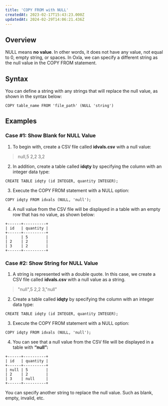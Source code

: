 ```yaml
---
title: 'COPY FROM with NULL'
createdAt: 2023-02-17T15:43:23.000Z
updatedAt: 2024-02-29T14:06:21.436Z
---
```


## **Overview**

NULL means **no value**. In other words, it does not have any value, not equal to 0, empty string, or spaces. In Oxla, we can specify a different string as the null value in the COPY FROM statement.

## **Syntax**

You can define a string with any strings that will replace the null value, as shown in the syntax below:

```pgsql
COPY table_name FROM 'file_path' (NULL 'string')
```

## **Examples**

### **Case #1: Show Blank for NULL Value**

1. To begin with, create a CSV file called **idvals.csv** with a null value:

> null,5
> 2,2
> 3,2

2. In addition, create a table called **idqty** by specifying the column with an integer data type:

```pgsql
CREATE TABLE idqty (id INTEGER, quantity INTEGER);
```

3. Execute the COPY FROM statement with a NULL option:

```pgsql
COPY idqty FROM idvals (NULL, 'null');
```

4. A null value from the CSV file will be displayed in a table with an empty row that has no value, as shown below:

```pgsql
+------+----------+
| id   | quantity | 
+------+----------+
|      | 5        |
| 2    | 2        |
| 3    | 2        |
+------+----------+
```

### **Case #2: Show String for NULL Value**

1. A string is represented with a double quote. In this case, we create a CSV file called **idvals.csv** with a null value as a string.

> "null",5
> 2,2
> 3,"null"

2. Create a table called **idqty** by specifying the column with an integer data type:

```pgsql
CREATE TABLE idqty (id INTEGER, quantity INTEGER);
```

3. Execute the COPY FROM statement with a NULL option:

```pgsql
COPY idqty FROM idvals (NULL, 'null');
```

4. You can see that a null value from the CSV file will be displayed in a table with **“null”:**

```pgsql
+------+----------+
| id   | quantity | 
+------+----------+
| null | 5        |
| 2    | 2        |
| 3    | null     |
+------+----------+
```

<Info>You can specify another string to replace the null value. Such as blank, empty, invalid, etc.&#x20;</Info>



